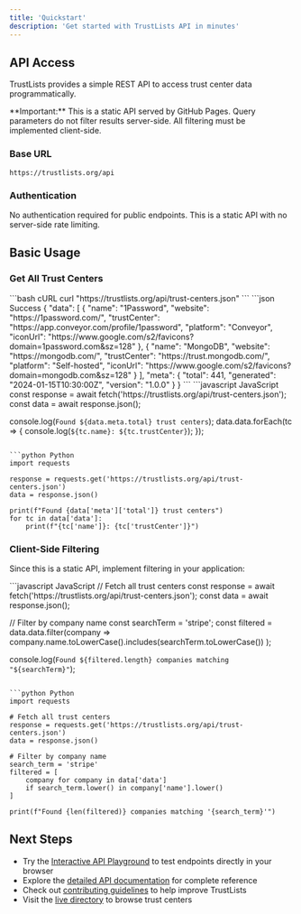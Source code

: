 ```yaml
---
title: 'Quickstart'
description: 'Get started with TrustLists API in minutes'
---
```


## API Access

TrustLists provides a simple REST API to access trust center data programmatically.

<Warning>
**Important:** This is a static API served by GitHub Pages. Query parameters do not filter results server-side. All filtering must be implemented client-side.
</Warning>

### Base URL

```
https://trustlists.org/api
```

### Authentication

<Note>
No authentication required for public endpoints. This is a static API with no server-side rate limiting.
</Note>

## Basic Usage

### Get All Trust Centers

<RequestExample>
```bash cURL
curl "https://trustlists.org/api/trust-centers.json"
```
</RequestExample>

<ResponseExample>
```json Success
{
  "data": [
    {
      "name": "1Password",
      "website": "https://1password.com/",
      "trustCenter": "https://app.conveyor.com/profile/1password",
      "platform": "Conveyor",
      "iconUrl": "https://www.google.com/s2/favicons?domain=1password.com&sz=128"
    },
    {
      "name": "MongoDB",
      "website": "https://mongodb.com/",
      "trustCenter": "https://trust.mongodb.com/",
      "platform": "Self-hosted",
      "iconUrl": "https://www.google.com/s2/favicons?domain=mongodb.com&sz=128"
    }
  ],
  "meta": {
    "total": 441,
    "generated": "2024-01-15T10:30:00Z",
    "version": "1.0.0"
  }
}
```
</ResponseExample>

<CodeGroup>
```javascript JavaScript
const response = await fetch('https://trustlists.org/api/trust-centers.json');
const data = await response.json();

console.log(`Found ${data.meta.total} trust centers`);
data.data.forEach(tc => {
  console.log(`${tc.name}: ${tc.trustCenter}`);
});
```

```python Python
import requests

response = requests.get('https://trustlists.org/api/trust-centers.json')
data = response.json()

print(f"Found {data['meta']['total']} trust centers")
for tc in data['data']:
    print(f"{tc['name']}: {tc['trustCenter']}")
```
</CodeGroup>

### Client-Side Filtering

Since this is a static API, implement filtering in your application:

<CodeGroup>
```javascript JavaScript
// Fetch all trust centers
const response = await fetch('https://trustlists.org/api/trust-centers.json');
const data = await response.json();

// Filter by company name
const searchTerm = 'stripe';
const filtered = data.data.filter(company => 
  company.name.toLowerCase().includes(searchTerm.toLowerCase())
);

console.log(`Found ${filtered.length} companies matching "${searchTerm}"`);
```

```python Python
import requests

# Fetch all trust centers
response = requests.get('https://trustlists.org/api/trust-centers.json')
data = response.json()

# Filter by company name
search_term = 'stripe'
filtered = [
    company for company in data['data'] 
    if search_term.lower() in company['name'].lower()
]

print(f"Found {len(filtered)} companies matching '{search_term}'")
```
</CodeGroup>

## Next Steps

- Try the [Interactive API Playground](/get-trust-centers) to test endpoints directly in your browser
- Explore the [detailed API documentation](/get-statistics) for complete reference
- Check out [contributing guidelines](/contributing/guidelines) to help improve TrustLists
- Visit the [live directory](https://trustlists.org) to browse trust centers
